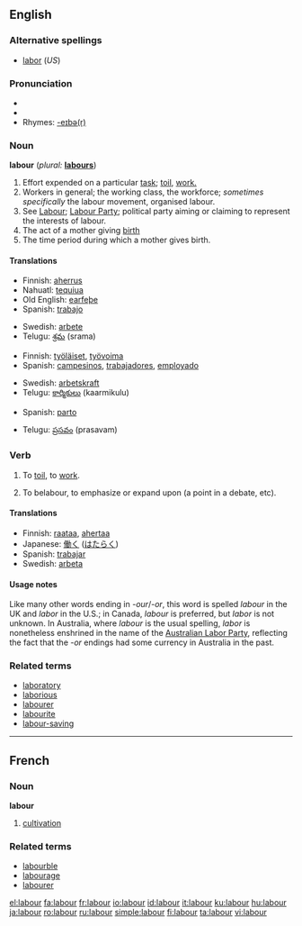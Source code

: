 ==English==

===Alternative spellings===
* [[labor]] (''US'')

===Pronunciation===
* {{IPA|/leɪbə/}}
* {{audio|en-uk-labour.ogg|Audio (UK)}}
* Rhymes: [[Rhymes:English:-eɪbə(r)|-eɪbə(r)]]

===Noun===
'''labour'''  (''plural:'' '''[[labours]]''')

# Effort expended on a particular [[task]]; [[toil]], [[work.]]
# Workers in general; the working class, the workforce; ''sometimes specifically'' the labour movement, organised labour.
# See [[Labour]]; [[Labour Party]]; political party aiming or claiming to represent the interests of labour.
# The act of a mother giving [[birth]]
# The time period during which a mother gives birth.

====Translations====
{{trans-top|work}}
*Finnish: [[aherrus]]
*Nahuatl: [[tequiua]]
*Old English: [[earfeþe]]
*Spanish: [[trabajo]]
{{trans-mid}}
*Swedish: [[arbete]]
*Telugu: [[శ్రమ]] (srama)
{{trans-bottom}}

{{trans-top|workers}}
*Finnish: [[työläiset]], [[työvoima]]
*Spanish: [[campesinos]], [[trabajadores]], [[employado]]
{{trans-mid}}
*Swedish: [[arbetskraft]]
*Telugu: [[కార్మికులు]] (kaarmikulu)
{{trans-bottom}}

{{trans-top|giving birth}}
*Spanish: [[parto]]
{{trans-mid}}
*Telugu: [[ప్రసవం]] (prasavam)
{{trans-bottom}}

===Verb===
{{en-verb}}

# {{intransitive}} To [[toil]], to [[work]].
# {{transitive}} To belabour, to emphasize or expand upon (a point in a debate, etc).

====Translations====
{{trans-top|to work}}
*Finnish: [[raataa]], [[ahertaa]]
*Japanese: [[働く]] ([[はたらく]])
*Spanish: [[trabajar]]
*Swedish: [[arbeta]]
{{trans-bottom}}

====Usage notes====
Like many other words ending in ''-our''/''-or'', this word is spelled ''labour'' in the UK and ''labor'' in the U.S.; in Canada, ''labour'' is preferred, but ''labor'' is not unknown.  In Australia, where ''labour'' is the usual spelling, ''labor'' is nonetheless enshrined in the name of the [[w:Australian Labor Party|Australian Labor Party]], reflecting the fact that the ''-or'' endings had some currency in Australia in the past.

===Related terms===
*[[laboratory]]
*[[laborious]]
*[[labourer]]
*[[labourite]]
*[[labour-saving]]

----

==French==

===Noun===
'''labour''' {{m}}

# [[cultivation]]

===Related terms===
*[[labourble]]
*[[labourage]]
*[[labourer]]

[[el:labour]]
[[fa:labour]]
[[fr:labour]]
[[io:labour]]
[[id:labour]]
[[it:labour]]
[[ku:labour]]
[[hu:labour]]
[[ja:labour]]
[[ro:labour]]
[[ru:labour]]
[[simple:labour]]
[[fi:labour]]
[[ta:labour]]
[[vi:labour]]